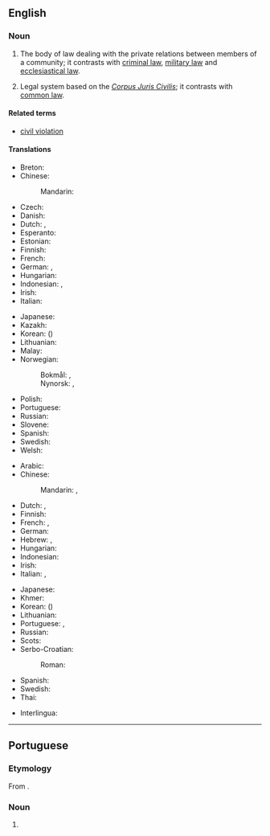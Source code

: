 {{also|civil-law}}
==English==
{{wikipedia}}

===Noun===
{{en-noun|~}}

# {{lb|en|law}} The body of law dealing with the private relations between members of a community; it contrasts with [[criminal law]], [[military law]] and [[ecclesiastical law]].
# {{lb|en|law}} Legal system based on the ''[[Corpus Juris Civilis]]''; it contrasts with [[common law]].

====Related terms====
*[[civil violation]]

====Translations====
{{trans-top|body of law dealing with private relations}}
* Breton: {{t|br|gwir keodedel|m}}
* Chinese:
*: Mandarin: {{t+|cmn|民法|tr=mínfǎ}}
* Czech: {{t|cs|občanské právo|n}}
* Danish: {{t|da|civilret|c}}
* Dutch: {{t|nl|civiel recht|n}}, {{t|nl|burgerlijk recht|n}}
* Esperanto: {{t|eo|civila kodo}}
* Estonian: {{t|et|tsiviilõigus}}
* Finnish: {{t+|fi|siviilioikeus}}
* French: {{t+|fr|droit civil|m}}
* German: {{t+|de|Zivilrecht|n}}, {{t|de|Bürgerliches Recht|n}}
* Hungarian: {{t+|hu|polgári jog}}
* Indonesian: {{t+|id|hukum perdata}}, {{t+|id|hukum sipil}}
* Irish: {{t-check|ga|dlí sibhialta|m}}
* Italian: {{t+|it|diritto civile|m}}
{{trans-mid}}
* Japanese: {{t+|ja|民法|tr=みんぽう, mimpō}}
* Kazakh: {{t|kk|азаматтық құқық}}
* Korean: {{t+|ko|민법}} ({{t+|ko|民法}})
* Lithuanian: {{t|lt|civiline teise}}
* Malay: {{t|ms|undang-undang sivil}}
* Norwegian:
*: Bokmål: {{t|nb|sivilrett|m}}, {{t|nb|privatrett|m}}
*: Nynorsk: {{t|nn|sivilrett|m}}, {{t|nn|privatrett|m}}
* Polish: {{t|pl|prawo cywilne|n}}
* Portuguese: {{t|pt|direito civil|m}}
* Russian: {{t+|ru|гражда́нское пра́во|n}}
* Slovene: {{t|sl|civilno pravo|n}}
* Spanish: {{t|es|derecho civil|m}}
* Swedish: {{t+|sv|civilrätt|c}}
* Welsh: {{t|cy|cyfraith sifil|f}}
{{trans-bottom}}

{{trans-top|legal system contrasting with common law}}
* Arabic: {{t|ar|قَانُون مَدَنِيّ|m}}
* Chinese:
*: Mandarin: {{t|cmn|[[歐陸]][[法系]]}}, {{t|cmn|[[欧陆]][[法系]]|tr=Ōulù fǎxì}}
* Dutch: {{t|nl|continentaal recht|n}}, {{t|nl|Romaans-Germaans recht|n}}
* Finnish: {{t|fi|säädösoikeus}}
* French: {{t|fr|droit romano-civiliste|m}}, {{t|fr|droit romano-germanique|m}}
* German: {{t|de|römisch-germanisches Recht|n}}
* Hebrew: {{t|he|המשפט הקונטיננטלי}}, {{t|he|משפט אזרחי}}
* Hungarian: {{t|hu|római jog}}
* Indonesian: {{t|id|sistem hukum Eropa kontinental}}
* Irish: {{t-check|ga|dlí sibhialta|m}}
* Italian: {{t|it|diritto continentale|m}}, {{t|it|diritto romano-germanico|m}}
{{trans-mid}}
* Japanese: {{t|ja|大陸法|tr=たいりくほう, tairiku hō}}
* Khmer: {{t|km|ច្បាប់រដ្ឋប្បវេណី|tr=jbab roth pak ve ni}}
* Korean: {{t|ko|대륙법}} ({{t+|ko|大陸法}})
* Lithuanian: {{t|lt|kontinentinė teisė}}
* Portuguese: {{t|pt|civil law|f}}, {{t|pt|direito romano-germânico|m}}
* Russian: {{t|ru|рома́но-герма́нское пра́во|n}}
* Scots: {{t|sco|ceevil law}}
* Serbo-Croatian:
*: Roman: {{t|sh|građansko právo|n}}
* Spanish: {{t|es|derecho continental|m}}
* Swedish: {{t+|sv|civilrätt|c}}
* Thai: {{t|th|กฎหมายแพ่ง|tr=gòd măai pâeng}}
{{trans-bottom}}

{{checktrans-top}}
* Interlingua: {{t-check|ia|derecto civil}}
{{trans-mid}}
{{trans-bottom}}

----

==Portuguese==

===Etymology===
From {{bor|pt|en|civil law}}.

===Noun===
{{pt-noun|f|-|head=civil law}}

# {{lb|pt|law}} {{l|en|civil law}} {{gloss|legal system contrasting with common law}}
#: {{syn|pt|direito romano-germânico}}
